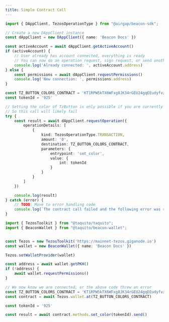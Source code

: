 ```yaml
---
title: Simple Contract Call
---
```



<RunnableCode>

<!-- embedme ../../build-examples/simple-contract-call.beacon.ts -->

```ts
import { DAppClient, TezosOperationType } from "@airgap/beacon-sdk";

// Create a new DAppClient instance
const dAppClient = new DAppClient({ name: 'Beacon Docs' })

const activeAccount = await dAppClient.getActiveAccount()
if (activeAccount) {
    // User already has account connected, everything is ready
    // You can now do an operation request, sign request, or send another permission request to switch wallet
    console.log('Already connected: ', activeAccount.address)
} else {
    const permissions = await dAppClient.requestPermissions()
    console.log('New connection: ', permissions.address)
}

const TZ_BUTTON_COLORS_CONTRACT = 'KT1RPW5kTX6WFxg8JK34rGEU24gqEEudyfvz'
const tokenId = '925'

// Setting the color of TzButton is only possible if you are currently the leader and own a color
// So this call will likely fail
try {
    const result = await dAppClient.requestOperation({
        operationDetails: [
            {
                kind: TezosOperationType.TRANSACTION,
                amount: '0',
                destination: TZ_BUTTON_COLORS_CONTRACT,
                parameters: {
                    entrypoint: 'set_color',
                    value: {
                        int: tokenId
                    }
                }
            }
        ]
    })

    console.log(result)
} catch (error) {
    // TODO: Move to error handling code
    console.log(`The contract call failed and the following error was returned:`, error?.data[1]?.with?.string)
}
```

<!-- embedme ../../build-examples/simple-contract-call.taquito.ts -->

```ts
import { TezosToolkit } from "@taquito/taquito";
import { BeaconWallet } from "@taquito/beacon-wallet";


const Tezos = new TezosToolkit('https://mainnet-tezos.giganode.io')
const wallet = new BeaconWallet({ name: 'Beacon Docs' })

Tezos.setWalletProvider(wallet)

const address = await wallet.getPKH()
if (!address) {
    await wallet.requestPermissions()
}

// We now know we are connected, or the above code threw an error
const TZ_BUTTON_COLORS_CONTRACT = 'KT1RPW5kTX6WFxg8JK34rGEU24gqEEudyfvz'
const contract = await Tezos.wallet.at(TZ_BUTTON_COLORS_CONTRACT)

const tokenId = '925'

const result = await contract.methods.set_color(tokenId).send()
```

</RunnableCode>
